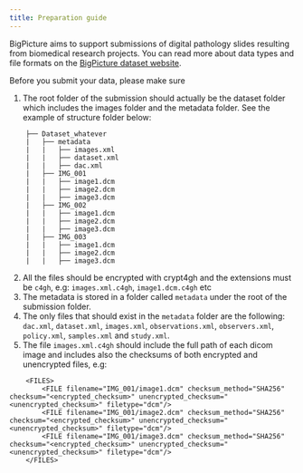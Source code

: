 ```yaml
---
title: Preparation guide
---
```

BigPicture aims to support submissions of digital pathology slides resulting from biomedical research projects. You can read more about data types and file formats on the [BigPicture dataset website](https://nbisweden.github.io/datasets.bp.nbis.se/).


Before you submit your data, please make sure

1. The root folder of the submission should actually be the dataset folder which includes the images folder and the metadata folder. See the example of structure folder below:
```
    ├── Dataset_whatever
    |   ├── metadata
    |   |   ├── images.xml
    |   |   ├── dataset.xml
    |   |   ├── dac.xml
    |   ├── IMG_001
    |   |   ├── image1.dcm
    |   |   ├── image2.dcm
    |   |   ├── image3.dcm
    |   ├── IMG_002
    |   |   ├── image1.dcm
    |   |   ├── image2.dcm
    |   |   ├── image3.dcm
    |   ├── IMG_003
    |   |   ├── image1.dcm
    |   |   ├── image2.dcm
    |   |   ├── image3.dcm
```

2. All the files should be encrypted with crypt4gh and the extensions must be `c4gh`, e.g:
`images.xml.c4gh`, `image1.dcm.c4gh` etc
3. The metadata is stored in a folder called `metadata` under the root of the submission folder.
4. The only files that should exist in the `metadata` folder are the following: `dac.xml`, `dataset.xml`, `images.xml`, `observations.xml`, `observers.xml`, `policy.xml`, `samples.xml` and `study.xml`.
5. The file `images.xml.c4gh` should include the full path of each dicom image and includes also the checksums of both encrypted and unencrypted files, e.g:
```
    <FILES>
        <FILE filename="IMG_001/image1.dcm" checksum_method="SHA256" checksum="<encrypted_checksum>" unencrypted_checksum="<unencrypted_checksum>" filetype="dcm"/>
        <FILE filename="IMG_001/image2.dcm" checksum_method="SHA256" checksum="<encrypted_checksum>" unencrypted_checksum="<unencrypted_checksum>" filetype="dcm"/>
        <FILE filename="IMG_001/image3.dcm" checksum_method="SHA256" checksum="<encrypted_checksum>" unencrypted_checksum="<unencrypted_checksum>" filetype="dcm"/>
    </FILES>
```
